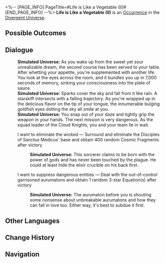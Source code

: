 <%-- [PAGE_INFO]
PageTitle=#Life is Like a Vegetable (II)#
[END_PAGE_INFO] --%>
{{Stub}}
{{Simulated Universe Event Infobox
|id            = 24901-1
|title         = 
|image         = <!--TBA: SpriteOutput/Rogue/RandomEvent/PicRogueEvent_30.png-->
|domains_su    = 
|domains_swarm = 
|domains_gng   = 
|domains_du    = Unknown
|domains_und   = 
|requirements  = 
|prev          = 
|next          = 
|characters    = 
|factions      = 
|order         = 
|order_du      = 128
}}
'''Life is Like a Vegetable (II)''' is an [[Divergent Universe/Occurrence|Occurrence]] in the [[Divergent Universe]].

==Possible Outcomes==
{{Possible Outcomes
|choice_1 = I want to eliminate the wicked
|result_1 = Surround and eliminate the Disciples of Sanctus Medicus' base and obtain 400 random Cosmic Fragments after victory

|choice_2 = I want to suppress dangerous entities
|result_2 = Deal with the out-of-control garrisoned aurumatons and obtain 1 random 3-star Equation(s) after victory

}}
<!--
==Gameplay Notes==
* 
-->
==Dialogue==
{{Dialogue Start}}
:'''Simulated Universe:''' As you wake up from the sweet yet sour unrealizable dream, the second course has been served to your table. After whetting your appetite, you're supplemented with another life. You look at the eyes across the room, and it bundles you up in 7,000 seconds of memory, sinking your consciousness into the plate of sauce.
:'''Simulated Universe:''' Sparks cover the sky and fall from it like rain. A starskiff intersects with a falling trajectory. As you're wrapped up in the delicious flavor on the tip of your tongue, the innumerable bulging goldfish eyes dotting the sky all smile at you.
:'''Simulated Universe:''' You snap out of your daze and tightly grip the weapon in your hands. The next mission is very dangerous. As the squad leader of the Cloud Knights, you and your team lie in wait.
:{{DIcon|Star}} I want to eliminate the wicked &mdash; Surround and eliminate the Disciples of Sanctus Medicus' base and obtain 400 random Cosmic Fragments after victory
::'''Simulated Universe:''' This sorcerer claims to be born with the power of gods and has never been touched by the plague. He could at least hide the elixir crucible on his back first.
:{{DIcon|Star}} I want to suppress dangerous entities &mdash; Deal with the out-of-control garrisoned aurumatons and obtain 1 random 3-star Equation(s) after victory
::'''Simulated Universe:''' The aurumaton before you is shouting some nonsense about unbreakable aurumatons and how they can fall in love too. Either way, it's best to subdue it first.
{{Dialogue End}}

==Other Languages==
{{Other Languages
|en   = Life is Like a Vegetable (II)
|zhs  = 人生如菜（其二）
|zht  = 人生如菜（其二）
|ja   = {{Rubi|人生|じんせい}}は{{Rubi|料理|りょうり}}の{{Rubi|如|ごと}}く（その2）
|ko   = 인생은 채소와 같다 (2)
|es   = La vida es como la verdura (II)
|fr   = La vie est comme un légume (II)
|ru   = Жизнь как пища II
|th   = ชีวิตดั่งพืชผัก (2)
|vi   = Nhân Sinh Như Rau Cải (II)
|de   = Das Leben ist wie Gemüse (II)
|id   = Hidup Bagai Sayur (2)
|pt   = A Vida É Como um Legume (II)
}}

==Change History==
{{Change History|2.7}}

==Navigation==
{{Occurrence Navbox}}